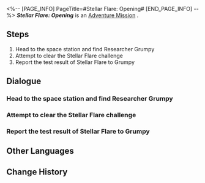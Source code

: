 <%-- [PAGE_INFO]
PageTitle=#Stellar Flare: Opening#
[END_PAGE_INFO] --%>
{{Stub|Dialogue, characters, and location(s)}}
{{Mission Infobox
|id            = 8000001
|title         = 
|image         = Mission Stellar Flare: Opening.png
|type          = Adventure
|event_name    = 
|chapter       = 
|requirements  = Reach [[Trailblaze Level]] 21
|summary       = <!--official mission summary from Fate's Atlas-->
|characters    = <!--characters that appear in this mission-->
|startLocation = <!--location as it intially appears on the mission screen-->
|world         = <!--i.e. Penacony-->
|area          = <!--i.e. A Child's Dream-->
|prev          = 
|next          = 
|exp           = 
|credits       = 5000
|stellarJade   = 
|other         = {{Card List||delim=;}}
}}
'''''Stellar Flare: Opening''''' is an [[Adventure Mission]]<!--in [world]-->.

==Steps==
# Head to the space station and find Researcher Grumpy
# Attempt to clear the Stellar Flare challenge
# Report the test result of Stellar Flare to Grumpy

<!--
==Gameplay Notes==

--><!--
==Trial Character==

-->
==Dialogue==
{{Stub Dialogue}}
{{Dialogue Start}}
:{{tx}}
{{Dialogue End}}

===Head to the space station and find Researcher Grumpy===
{{Mission Description|type=adventure|location=<!--to be added-->|update|You receive a message from a researcher named Grumpy hoping to talk with you in the Herta Space Station.<br />According to past experiences, similar requests usually come with pretty considerable rewards... Go find her the next time you pass by the space station.}}
{{Dialogue Start}}
:{{tx}}
{{Dialogue End}}

===Attempt to clear the Stellar Flare challenge===
{{Mission Description|type=adventure|location=<!--to be added-->|update|Researcher Grumpy wants your help in testing the battle simulation program called Stellar Flare.<br />Activate Stellar Flare and attempt the challenges within.}}
{{Dialogue Start}}
:{{tx}}
{{Dialogue End}}

===Report the test result of Stellar Flare to Grumpy===
{{Mission Description|type=adventure|location=<!--to be added-->|update|You complete the Stellar Flare testing at Grumpy's request without a hitch.<br />Talk to the researcher and soothe her anxiety.}}
{{Dialogue Start}}
:{{tx}}
{{Dialogue End}}

==Other Languages==
{{Other Languages
|en   = Stellar Flare: Opening
|zhs  = 星芒战幕•揭幕
|zht  = 星芒戰幕•揭幕
|ja   = スターライト・ウォーフェア・開幕
|ko   = 스타라이트 전쟁의 서막•제막
|es   = Refriega estelar: apertura
|fr   = Explosion stellaire : Introduction
|ru   = Звёздная война: Начало
|th   = ม่านสงครามดวงดาว: เปิดฉาก
|vi   = Chiến Tranh Tinh Tú - Mở Màn
|de   = Stellares Leuchtsignal: Eröffnung
|id   = Suara Genderang Perang: Pembukaan
|pt   = Chama Estelar: Abertura
}}

==Change History==
{{Change History|1.1}}
